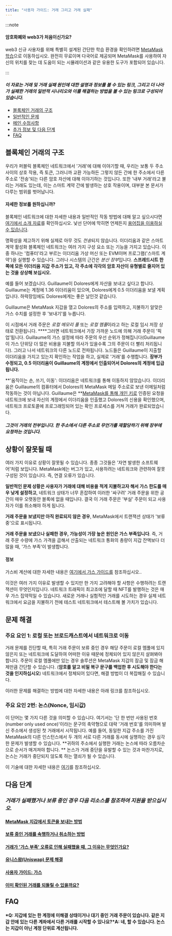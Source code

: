 ```yaml
---
title: "사용자 가이드: 거래 그리고 거래 실패"
---
```


:::note

#### 암호화폐와 web3가 처음이신가요?

web3 신규 사용자를 위해 특별히 설계된 간단한 학습 환경을 확인하려면 [MetaMask 학습](https://learn.metamask.io/)으로 이동하십시오. 완전히 무료이며 다국어로 제공되며 MetaMask를 사용하여 자신의 위치를 찾는 데 도움이 되는 시뮬레이션과 같은 유용한 도구가 포함되어 있습니다.

:::

#### _이 자료는 거래 및 거래 실패 원인에 대한 설명과 정보를 볼 수 있는 링크, 그리고 더 나아가 실패한 거래의 일반적 시나리오와 이를 해결하는 방법을 볼 수 있는 링크로 구성되어 있습니다._

- [블록체인 거래의 구조](#블록체인-거래의-구조)
- [일반적인 문제](#상황이-잘못될-때)
- [메인 수정사항](#문제-해결)
- [추가 정보 및 다음 단계](#다음-단계)
- [FAQ](#faq)

## **블록체인 거래의 구조**

우리가 퍼블릭 블록체인 네트워크에서 '거래'에 대해 이야기할 때, 우리는 보통 두 주소 사이의 상호 작용, 즉 토큰, 그러니까 교환 가능하든 그렇지 않든 간에 한 주소에서 다른 주소로 '전송'되는 다른 암호 자산에 대해 이야기하는 것입니다. 또한 '내부 거래'라고 불리는 거래도 있는데, 이는 스마트 계약 간에 발생하는 상호 작용이며, 대부분 본 문서가 다루는 범위를 벗어납니다.

#### 자세한 정보를 원하십니까?

블록체인 네트워크에 대한 자세한 내용과 일반적인 작동 방법에 대해 알고 싶으시다면 [여기에서 소개 자료](https://metamask.zendesk.com/hc/en-us/articles/360015489611-Learn-the-basics-of-blockchains-and-Ethereum-miners-and-validators-gas-cryptocurrencies-and-NFTs-block-explorer-networks-etc-)를 확인하십시오. 낯선 단어에 막히면 언제든지 [용어집을 이용하실 수 있습니다](https://consensys.net/knowledge-base/a-blockchain-glossary-for-beginners/).

명확성을 제고하기 위해 실제로 아무 것도 *전송*되지 않습니다. 이더리움과 같은 스마트 계약 활성화 블록체인 네트워크는 여러 가지 구성 요소 또는 기능을 가지고 있습니다. 이 중 하나는 '컴퓨터'라고 부르는 이더리움 가상 머신 또는 EVM이며 프로그램('스마트 계약')을 실행할 수 있습니다. 그러나 시스템의 근간은 *분산 장부*입니다. **스프레드시트 한쪽에 모든 이더리움 지갑 주소가 있고, 각 주소에 각각의 암호 자산이 유형별로 줄지어 있는 것을 상상해 보십시오.**

예를 들어 보겠습니다. Guillaume이 Dolores에게 자산을 보내고 싶다고 합니다. Guillaume는 계정에 1.36 이더리움이 있으며, Dolores에게 0.5 이더리움을 보낼 계획입니다. 하락장임에도 Dolores에게는 좋은 날인것 같습니다.

Guillaume은 MetaMask 지갑을 열고 Dolores의 주소를 입력하고, 지불하기 알맞은 가스 수치를 설정한 후 '보내기'를 누릅니다.

이 시점에서 거래 주문은 _로컬 메모리 풀_ 또는 *로컬 멤풀*이라고 하는 로컬 임시 저장 상태로 전환됩니다. [](https://metamask.zendesk.com/hc/en-us/articles/360022895972-Using-advanced-gas-controls)**[](https://metamask.zendesk.com/hc/en-us/articles/4404600179227-User-Guide-Gas)**그러면 네트워크에서 가장 가까운 노드에 의해 거래 주문이 '픽업'됩니다. Guillaume의 가스 설정에 따라 주문의 우선 순위가 정해집니다(Guillaume이 가스 단위당 더 많은 비용을 지불할 의사가 있을수록 그의 주문이 더 빨리 처리됩니다). 그러고 나서 네트워크의 다른 노드로 전파됩니다. 노드들은 Guillaume이 지출할 이더리움을 가지고 있는지 확인하는 작업을 하고, 실제로 '거래'를 수행합니다. **장부가 수정되고, 0.5 이더리움이 Guillaume의 계정에서 인출되어서 Dolores의 계정에 입급됩니다.**

**'움직이는 손, 쓰기, 이동': 이더리움은 네트워크를 통해 이동하지 않았습니다. 이더리움은 Guillaume의 컴퓨터에서 Dolores의 MetaMask 메일 주소로로 보낸 이메일처럼 작동하는 것이 아닙니다. Guillaume은 **[MetaMask를 통해 개인 키로](https://metamask.zendesk.com/hc/en-us/articles/4404722782107-User-guide-Secret-Recovery-Phrase-password-and-private-keys) 인증된 요청을 네트워크에 보내 자신의 계정에서 이더리움을 인출했고 Dolores의 신용을 확인했으며, 네트워크 프로토콜에 프로그래밍되어 있는 확인 프로세스를 거쳐 거래가 완료되었습니다.

#### _그것이 거래의 전부입니다. 한 주소에서 다른 주소로 무언가를 재할당하기 위해 장부에 요청하는 것입니다._

## **상황이 잘못될 때**

여러 가지 이유로 상황이 잘못될 수 있습니다. 종종 그것들은 '자연 발생한 소프트웨어'처럼 보입니다. MetaMask에는 버그가 있고, 사용하려는 네트워크와 관련하여 잘못 구성된 것이 있습니다. 즉, 연결 오류가 있습니다.

**일반적인 문제 상황은 사용자가 거래에 대해 비용을 적게 지불하고자 해서 가스 한도를 매우 낮게 설정하고**, 네트워크 상태가 너무 혼잡하여 이러한 '싸구려' 거래 주문을 위한 공간이 매우 오랫동안 블록에 없을 때입니다. 결국 이 거래 주문은 '부실' 주문이 되고 사용자가 이를 취소해야 하게 됩니다.

**거래 주문을 보냈지만 아직 완료되지 않은 경우**, MetaMask에서 트랜잭션 상태가 '보류 중'으로 표시됩니다.

**거래 주문을 보냈으나 실패한 경우, 가능성이 가장 높은 원인은 가스 부족입니다**. 즉, 거래 주문 수량에 가스 가격을 곱해서 산출되는 네트워크 통화의 총량이 지갑 잔액보다 더 많을 때, '가스 부족'이 발생합니다.

#### 정보

가스비 계산에 대한 자세한 내용은 [여기에서 가스 가이드를](https://metamask.zendesk.com/hc/en-us/articles/4404600179227-User-Guide-Gas) 참조하십시오..

이것은 여러 가지 이유로 발생할 수 있지만 한 가지 고려해야 할 사항은 수행하려는 트랜잭션이 무엇인지입니다. 네트워크 트래픽이 최고조에 달할 때 NFT를 발행하는 것은 매우 가스 집약적일 수 있습니다. 새로운 거래나 실험적인 거래를 시도하는 경우 실제 네트워크에서 요금을 지불하기 전에 테스트 네트워크에서 테스트해 볼 가치가 있습니다.

## **문제 해결**

### **주요 요인 1: 로컬 또는 브로드캐스트에서 네트워크로 이동**

거래 문제를 진단할 때, 특히 거래 주문이 보류 중인 경우 해당 주문이 로컬 멤풀에 있지 않은지 또는 네트워크에 도달하여 어떠한 이유 때문에 정체되어 있지 않은지 살펴봐야 합니다. 주문이 로컬 멤풀에만 있는 경우 솔루션은 MetaMask 지갑의 잠금 및 잠금 해제만큼 간단할 수 있습니다. (**암호를 알고 비밀 복구 문구를 백업한 후 시도해야 한다는 것을 인지하십시오**) 네트워크에서 정체되어 있다면, 해결 방법이 더 복잡해질 수 있습니다.

이러한 문제를 해결하는 방법에 대한 자세한 내용은 아래 링크를 참조하십시오.

### **주요 요인 2번: 논스(Nonce, 임시값)**

이 단어는 몇 가지 다른 것을 의미할 수 있습니다. 여기서는 '단 한 번만 사용된 번호(number only used once)'이라는 문구의 축약형으로 대략 '거래 번호'를 의미하며 발신 주소에서 생성된 첫 거래에서 시작됩니다. 예를 들어, 동일한 지갑 주소를 가진 MetaMask의 다른 인스턴스에서 두 개의 서로 다른 거래를 동시에 실행하는 경우 심각한 문제가 발생할 수 있습니다. **귀하의 주소에서 실행한 거래는 논스에 따라 오름차순으로 순서가 매겨져야 합니다. ** 논스가 거래 중단을 유발할 수 있는 것과 마찬가지로, 논스는 거래가 중단되지 않도록 하는 열쇠가 될 수 있습니다.

이 기술에 대한 자세한 내용은 [여기](https://metamask.zendesk.com/hc/en-us/articles/360015489251-How-to-Speed-Up-or-Cancel-a-Pending-Transaction)를 참조하십시오.

## **다음 단계**

### _거래가 실패했거나 보류 중인 경우 다음 리소스를 참조하여 지원을 받으십시오._

#### [MetaMask 지갑에서 토큰을 보내는 방법](https://metamask.zendesk.com/hc/en-us/articles/360015488931)

#### [보류 중인 거래를 속행하거나 취소하는 방법](https://metamask.zendesk.com/hc/en-us/articles/360015489251-How-to-Speed-Up-or-Cancel-a-Pending-Transaction)

#### [거래가 '가스 부족' 오류로 인해 실패했을 때, 그 이유는 무엇인가요?](https://metamask.zendesk.com/hc/en-us/articles/360038849792-Why-did-my-transaction-fail-with-an-Out-of-Gas-error-How-can-I-fix-it-)

#### [유니스왑(Uniswap) 문제 해결](https://metamask.zendesk.com/hc/en-us/articles/360053394291-Uniswap-support-and-troubleshooting-tips)

#### [사용자 가이드: 가스](https://metamask.zendesk.com/hc/en-us/articles/4404600179227-User-Guide-Gas)

#### [이미 확인된 거래를 되돌릴 수 있을까요?](https://metamask.zendesk.com/hc/en-us/articles/360059957352-Can-I-reverse-an-already-confirmed-transaction-)

## **FAQ**

#### *Q: 지갑에 있는 한 계정에 미해결 상태이거나 대기 중인 거래 주문이 있습니다. 같은 지갑 안에 있는 다른 계좌에서 다른 거래를 시작할 수 있나요?*A: 네, 할 수 있습니다. 논스는 지갑이 아닌 계정 단위로 계산됩니다.
